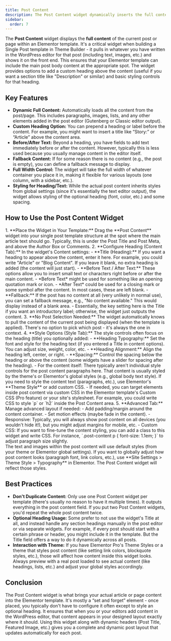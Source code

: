 ```yaml
---
title: Post Content
description: The Post Content widget dynamically inserts the full content of the current post/page into your Elementor design, allowing custom headings and styling for the content area.
sidebar:
  order: 7
---
```



The **Post Content** widget displays the **full content** of the current post or page within an Elementor template. It's a critical widget when building a Single Post template in Theme Builder - it pulls in whatever you have written in the WordPress editor for that post (including text, images, etc.) and shows it on the front end. This ensures that your Elementor template can include the main post body content at the appropriate spot. The widget provides options to add a custom heading above the content (useful if you want a section title like "Description" or similar) and basic styling controls for that heading.

## Key Features

- **Dynamic Full Content:** Automatically loads all the content from the post/page. This includes paragraphs, images, lists, and any other elements added in the post editor (Gutenberg or Classic editor output).
- **Custom Heading Option:** You can prepend a heading or label before the content. For example, you might want to insert a title like “Story:” or “Article” above the content area.
- **Before/After Text:** Beyond a heading, you have fields to add text immediately before or after the content. However, typically this is less used because you usually manage content in the editor itself.
- **Fallback Content:** If for some reason there is no content (e.g., the post is empty), you can define a fallback message to display.
- **Full Width Control:** The widget will take the full width of whatever container you place it in, making it flexible for various layouts (one column, with a sidebar, etc.).
- **Styling for Heading/Text:** While the actual post content inherits styles from global settings (since it's essentially the text editor output), the widget allows styling of the optional heading (font, color, etc.) and some spacing.

## How to Use the Post Content Widget

<Steps>
1. **Place the Widget in Your Template:** Drag the **Post Content** widget into your single post template structure at the spot where the main article text should go. Typically, this is under the Post Title and Post Meta, and above the Author Box or Comments.
2. **Configure Heading (Content Tab):** In the widget's Content settings:
   - **Title (Heading):** If you want a heading to appear above the content, enter it here. For example, you could write "Article" or "Blog Content". If you leave it blank, no extra heading is added (the content will just start).
   - **Before Text / After Text:** These options allow you to insert small text or characters right before or after the main content. 
     - *Before Text* might be used for something like an opening quotation mark or icon. 
     - *After Text* could be used for a closing mark or some symbol after the content. In most cases, these are left blank.
   - **Fallback:** If the post has no content at all (very unlikely in normal use), you can set a fallback message, e.g., "No content available." This would display instead of a blank area.
   - Essentially, the key setting here is the Title if you want an introductory label; otherwise, the widget just outputs the content.
3. **No Post Selection Needed:** The widget automatically knows to pull the content of the current post being displayed (when the template is applied). There's no option to pick which post - it's always the one in context.
4. **Style Options (Style Tab):** The style controls often focus on the heading (title) you optionally added:
   - **Heading Typography:** Set the font and style for the heading text (if you entered a Title in content options). You can adjust size, weight, color, etc.
   - **Heading Alignment:** Align the heading left, center, or right.
   - **Spacing:** Control the spacing below the heading or above the content (some widgets have a slider for spacing after the heading).
   - For the content itself: There typically aren't individual style controls for the post content paragraphs here. That content is usually styled by the theme's or Elementor's global styles (e.g., global body text style). If you need to style the content text (paragraphs, etc.), use Elementor's **Theme Style** or add custom CSS.
   - If needed, you can target elements inside post content via custom CSS in the Elementor template's Custom CSS (Pro feature) or your site's stylesheet. For example, you could write CSS to style `p` or `h2` inside the Post Content area.
5. **Advanced Tab:** Manage advanced layout if needed:
   - Add padding/margin around the content container.
   - Set motion effects (maybe fade in the content).
   - Responsive: Typically, you will always show post content on all devices (you wouldn't hide it!), but you might adjust margins for mobile, etc.
   - Custom CSS: If you want to fine-tune the content styling, you can add a class to this widget and write CSS. For instance, `.post-content p { font-size: 1.1em; }` to adjust paragraph size slightly.
</Steps>

<Aside type="note" title='Styling the Post Content'>
The text and images within the post content will use default styles (from your theme or Elementor global settings). If you want to globally adjust how post content looks (paragraph font, link colors, etc.), use **Site Settings > Theme Style > Typography** in Elementor. The Post Content widget will reflect those styles.
</Aside>

## Best Practices

- **Don't Duplicate Content:** Only use one Post Content widget per template (there's usually no reason to have it multiple times). It outputs everything in the post content field. If you put two Post Content widgets, you'd repeat the whole post content twice.
- **Optional Heading Usage:** Some prefer to not use the widget's Title at all, and instead handle any section headings manually in the post editor or via separate widgets. For example, if every post should start with a certain phrase or header, you might include it in the template. But the Title field offers a way to do it dynamically across all posts.
- **Interaction with Theme:** If you have Elementor Pro's Theme Styles or a theme that styles post content (like setting link colors, blockquote styles, etc.), those will affect how content inside this widget looks. Always preview with a real post loaded to see actual content (like headings, lists, etc.) and adjust your global styles accordingly.

## Conclusion

The Post Content widget is what brings your actual article or page content into the Elementor template. It's mostly a “set and forget” element - once placed, you typically don't have to configure it often except to style an optional heading. It ensures that when you or your editors add content in the WordPress editor, that content appears in your designed layout exactly where it should. Using this widget along with dynamic headers (Post Title, Featured Image, etc.) gives you a complete and dynamic post layout that updates automatically for each post.
